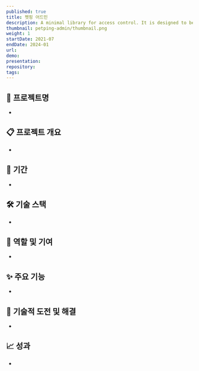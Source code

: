 ```yaml
---
published: true
title: 펫핑 어드민
description: A minimal library for access control. It is designed to be used together with opaque access tokens by providing a simple interface to define roles with different access permissions and verifying requests to resources.
thumbnail: petping-admin/thumbnail.png
weight: 1
startDate: 2021-07
endDate: 2024-01
url: 
demo: 
presentation: 
repository: 
tags:
---
```


## 📌 프로젝트명
- 

## 📋 프로젝트 개요
-

## 📅 기간
- 

## 🛠 기술 스택
- 

## 👤 역할 및 기여
- 

## ✨ 주요 기능
- 

## 🚀 기술적 도전 및 해결
- 

## 📈 성과
- 
